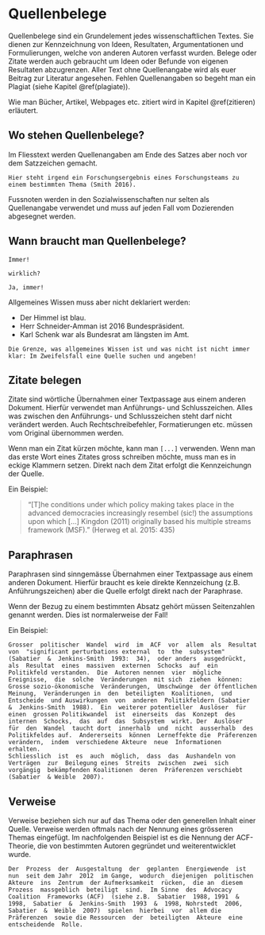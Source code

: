 # Quellenbelege {#quellenbelege}

Quellenbelege sind ein Grundelement jedes wissenschaftlichen Textes.
Sie dienen zur Kennzeichnung von Ideen, Resultaten, Argumentationen und Formulierungen, welche von anderen Autoren verfasst wurden.
Belege oder Zitate werden auch gebraucht um Ideen oder Befunde von eigenen Resultaten abzugrenzen. Aller Text ohne Quellenangabe wird als euer Beitrag zur Literatur angesehen. Fehlen Quellenangaben so begeht man ein Plagiat (siehe Kapitel \@ref(plagiate)).

Wie man Bücher, Artikel, Webpages etc. zitiert wird in Kapitel \@ref(zitieren) erläutert.

## Wo stehen Quellenbelege?

Im Fliesstext werden Quellenangaben am Ende des Satzes aber noch vor dem Satzzeichen gemacht. 

```{}
Hier steht irgend ein Forschungsergebnis eines Forschungsteams zu einem bestimmten Thema (Smith 2016).
```

Fussnoten werden in den Sozialwissenschaften nur selten als Quellenangabe verwendet und muss auf jeden Fall vom Dozierenden abgesegnet werden. 

## Wann braucht man Quellenbelege?

```block
Immer!
```

```block
wirklich?
```

```block
Ja, immer!
```

Allgemeines Wissen muss aber nicht deklariert werden: 

* Der Himmel ist blau.
* Herr Schneider-Amman ist 2016 Bundespräsident.
* Karl Schenk war als Bundesrat am längsten im Amt.

```block
Die Grenze, was allgemeines Wissen ist und was nicht ist nicht immer klar: Im Zweifelsfall eine Quelle suchen und angeben!
```

## Zitate belegen

Zitate sind wörtliche Übernahmen einer Textpassage aus einem anderen Dokument. 
Hierfür verwendet man Anführungs- und Schlusszeichen. Alles was zwischen den Anführungs- und Schlusszeichen steht darf nicht verändert werden. Auch Rechtschreibefehler, Formatierungen etc. müssen vom Original übernommen werden.

Wenn man ein Zitat kürzen möchte, kann man `[...]` verwenden. 
Wenn man das erste Wort eines Zitates gross schreiben möchte, muss man es in eckige Klammern setzen. 
Direkt nach dem Zitat erfolgt die Kennzeichungn der Quelle.

Ein Beispiel: 

> "[T]he conditions under which policy making takes place in the advanced democracies increasingly resembel (sic!) the assumptions upon which [...] Kingdon (2011) originally based his multiple streams framework (MSF)."
(Herweg et al. 2015: 435)

## Paraphrasen

Paraphrasen sind sinngemässe Übernahmen einer Textpassage aus einem anderen Dokument. Hierfür braucht es keie direkte Kennzeichung (z.B. Anführungszeichen) aber die Quelle erfolgt direkt nach der Paraphrase.

Wenn der Bezug zu einem bestimmten Absatz gehört müssen Seitenzahlen genannt werden. Dies ist normalerweise der Fall!

Ein Beispiel: 

```{}
Grosser  politischer  Wandel  wird  im  ACF  vor  allem  als  Resultat  von  "significant perturbations external  to  the  subsystem"  (Sabatier  &  Jenkins-Smith  1993:  34),  oder anders  ausgedrückt, als  Resultat  eines  massiven  externen  Schocks  auf  ein  Politikfeld verstanden.  Die  Autoren nennen  vier  mögliche  Ereignisse,  die  solche  Veränderungen  mit sich  ziehen  können:  Grosse sozio-ökonomische  Veränderungen,  Umschwünge  der öffentlichen  Meinung,  Veränderungen in  den  beteiligten  Koalitionen,  und  Entscheide  und Auswirkungen  von  anderen  Politikfeldern (Sabatier  &  Jenkins-Smith  1988).  Ein  weiterer potentieller  Auslöser  für  einen  grossen Politikwandel  ist  einerseits  das  Konzept  des internen  Schocks,  das  auf  das  Subsystem  wirkt. Der  Auslöser  für  den  Wandel  taucht dort  innerhalb  und  nicht  ausserhalb  des  Politikfeldes auf.  Andererseits  können  Lerneffekte die  Präferenzen  verändern,  indem  verschiedene Akteure  neue  Informationen  erhalten.
Schliesslich  ist  es  auch  möglich,  dass  das  Aushandeln von  Verträgen  zur  Beilegung eines  Streits  zwischen  zwei  sich  vorgängig  bekämpfenden Koalitionen  deren  Präferenzen verschiebt  (Sabatier  & Weible  2007).
```

## Verweise

Verweise beziehen sich nur auf das Thema oder den generellen Inhalt einer Quelle. Verweise werden oftmals nach der Nennung eines grösseren Themas eingefügt. Im nachfolgenden Beispiel ist es die Nennung der ACF-Theorie, die von bestimmten Autoren gegründet und weiterentwicklet wurde.

```{}
Der  Prozess  der  Ausgestaltung  der  geplanten  Energiewende  ist  nun  seit dem Jahr  2012  im Gange,  wodurch  diejenigen  politischen  Akteure  ins  Zentrum  der Aufmerksamkeit  rücken,  die an  diesem  Prozess  massgeblich  beteiligt  sind.  Im Sinne  des  Advocacy  Coalition  Frameworks (ACF)  (siehe z.B.  Sabatier  1988, 1991  &  1998,  Sabatier  &  Jenkins-Smith  1993  &  1998, Nohrstedt  2006, Sabatier  &  Weible  2007)  spielen  hierbei  vor  allem die  Präferenzen  sowie die Ressourcen  der  beteiligten  Akteure  eine  entscheidende  Rolle.
```
